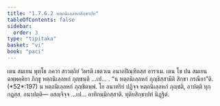 ```yaml
---
title: "1.7.6.2 หตฺถนิเลฺลหกสิกฺขาปท"
tableOfContents: false
sidebar:
  order: 3
type: "tipitaka"
basket: "vi"
book: "paci"
---
```



<DynamicBreadcrumb />

<Division number="628" book="paci">

<Paragraph number="1945" book="paci">
เตน สมเยน พุทฺโธ ภควา สาวตฺถิยํ วิหรติ เชตวเน อนาถปิณฺฑิกสฺส อาราเม. เตน โข ปน สมเยน ฉพฺพคฺคิยา ภิกฺขู หตฺถนิเลฺลหกํ ภุญฺชนฺติ …เป… .
</Paragraph>

<Paragraph number="1946" book="paci">
<Emphasis>“น หตฺถนิเลฺลหกํ ภุญฺชิสฺสามีติ สิกฺขา กรณียา”</Emphasis>ติ. (*52*:<Emphasis>197</Emphasis>)
</Paragraph>

<Paragraph number="1947" book="paci">
น หตฺถนิเลฺลหกํ ภุญฺชิตพฺพํ. โย อนาทริยํ ปฏิจฺจ หตฺถนิเลฺลหกํ ภุญฺชติ, อาปตฺติ ทุกฺกฏสฺส.
</Paragraph>

<Paragraph number="1948" book="paci">
อนาปตฺติ— อสญฺจิจฺจ …เป… อาทิกมฺมิกสฺสาติ.

</Paragraph>
</Division>

<Paragraph number="1949" type="center" book="paci">
ทุติยสิกฺขาปทํ นิฏฺฐิตํ.
</Paragraph>